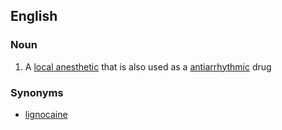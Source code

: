 ==English==

===Noun===
{{wikipedia}}
{{en-noun|-}}

#{{medicine}} A [[local anesthetic]] that is also used as a [[antiarrhythmic]] drug

===Synonyms===
*[[lignocaine]]
